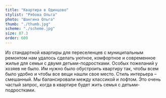 ```yaml
---
title: "Квартира в Одинцово"
stylist: "Рябова Ольга"
photo: "Шангина Ольга"
thumb: "./thumb.jpg"
scheme: "./scheme.jpg"
size: 87.3
order: 600
---
```

Из стандартной квартиры для переселенцев с муниципальным ремонтом нам удалось сделать уютное, комфортное и современное жилье для семьи с двумя детьми-подростками. Особых пожеланий у хозяев не было. Им нужно было обустроить квартиру так, чтобы всем было удобно и чтобы все вещи нашли свое место. Стиль интерьера – смешанный. Мы балансировали между классикой и лофтом. Это очень частый запрос, когда в квартире будет жить семья с детьми-подростками.

